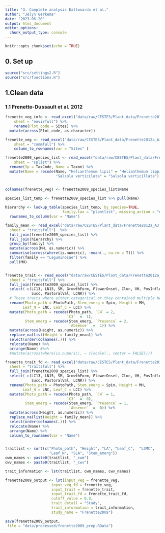 ```yaml
---
title: "3. Complete analysis Eallonardo et al."
author: "Jelyn Gerkema"
date: "2023-06-20"
output: html_document
editor_options: 
  chunk_output_type: console
---
```


```r
knitr::opts_chunk$set(echo = TRUE)

```

## 0. Set up
```r
source("src/settings2.R")
source("src/functions.R")

```

## 1.Clean data


### 1.1 Frenette-Dussault et al. 2012
```r

frenette_veg_info <- read_excel("data/raw/CESTES/Plant_data/Frenette2012a_AJ.xlsx", 
    sheet = "envirfull") %>%
    rename(Plot_code = Sites) %>%
  mutate(across(Plot_code, as.character))

frenette_veg <- read_excel("data/raw/CESTES/Plant_data/Frenette2012a_AJ.xlsx", 
    sheet = "commfull") %>%
    column_to_rownames(var = "Sites" )

frenette2009_species_list <- read_excel("data/raw/CESTES/Plant_data/Frenette2012a_AJ.xlsx", 
    sheet = "splist") %>%
  rename(Sp = TaxCode, Name = Taxon) %>%
  mutate(Name = recode(Name, "Helianthemum lipii" = "Helianthemum lippii",
                       "Salsola verticilata" = "Salsola verticillata"))


colnames(frenette_veg) <- frenette2009_species_list$Name
    
species_list_temp <- frenette2009_species_list %>% pull(Name) 

hierarchy <- lookup_table(species_list_temp, by_species=TRUE, 
                          family.tax = "plantlist", missing_action = "drop") %>%
  rownames_to_column(var = "Name")

family_mean <- read_excel("data/raw/CESTES/Plant_data/Frenette2012a_AJ.xlsx", 
  sheet = "traitsfull")  %>%
  full_join(frenette2009_species_list) %>%
  full_join(hierarchy) %>%
  group_by(family) %>%
  mutate(across(MH, as.numeric)) %>%
  summarise(across(where(is.numeric), ~mean(., na.rm = T))) %>%
  filter(family == "Leguminosae") %>%
  pull(MH) 


frenette_trait <- read_excel("data/raw/CESTES/Plant_data/Frenette2012a_AJ.xlsx", 
  sheet = "traitsfull") %>%
  full_join(frenette2009_species_list) %>% 
  select(-c(LC13, LN15, SM, GrowthForm, FlowerOnset, Clon, VH, PosInflor, Sp,
            Succ, PastoralVal, LCNR)) %>% 
  # These traits where either categorical or they contained multiple NA's
  rename(Photo_path = PhotoPath, Stem_emerg = Spin, Height = MH,
        Leaf_N = LNC, Leaf_C = LCC) %>%
  mutate(Photo_path = recode(Photo_path, `C4` = 2,
                            `C3`  =  1),
         Stem_emerg = recode(Stem_emerg, `Presence` = 2,
                             `Absence`  =  1)) %>%
  mutate(across(Height, as.numeric)) %>%
  replace_na(list(Height = family_mean)) %>%
  select(order(colnames(.))) %>%
  relocate(Name) %>%
  arrange(Name) #%>%
  #mutate(across(where(is.numeric), ~ c(scale(., center = FALSE)))) 

frenette_trait_fd <- read_excel("data/raw/CESTES/Plant_data/Frenette2012a_AJ.xlsx", 
  sheet = "traitsfull") %>%
  full_join(frenette2009_species_list) %>% 
  select(-c(LC13, LN15, SM, GrowthForm, FlowerOnset, Clon, VH, PosInflor, Sp,
            Succ, PastoralVal, LCNR)) %>%
  rename(Photo_path = PhotoPath, Stem_emerg = Spin, Height = MH,
        Leaf_N = LNC, Leaf_C = LCC) %>%
  mutate(Photo_path = recode(Photo_path, `C4` = 1,
                            `C3`  =  0),
         Stem_emerg = recode(Stem_emerg, `Presence` = 1,
                             `Absence`  =  0)) %>%
  mutate(across(Height, as.numeric)) %>%
  replace_na(list(Height = family_mean)) %>%
  select(order(colnames(.))) %>%
  relocate(Name) %>%
  arrange(Name) %>%
  column_to_rownames(var = "Name")


traitlist <- sort(c("Photo_path", "Height", "LA", "Leaf_C",  "LDMC",
                    "Leaf_N", "SLA", "Stem_emerg"))
cwm_names <- paste0(traitlist, "_cwm")
cwv_names <- paste0(traitlist, "_cwv")

trait_information <- lst(traitlist, cwm_names, cwv_names)

frenette2009_output <- lst(input_veg = frenette_veg, 
                     input_veg_fd = frenette_veg,
                     input_trait = frenette_trait,
                     input_trait_fd = frenette_trait_fd,
                     cutoff_value = 0.8,
                     trait_detail = "Study",
                     trait_information = trait_information,
                     study_name = "Frenette2009")

save(frenette2009_output,
 file = "data/processed/frenette2009_prep.RData")


``` 



